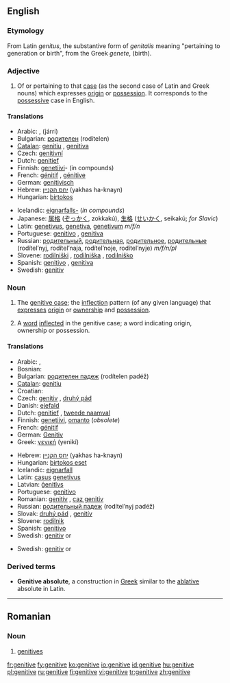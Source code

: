 {{wikipedia}}
==English==

===Etymology===
From Latin ''genitus'', the substantive form of ''genitalis'' meaning "pertaining to generation or birth", from the Greek ''genete'', (birth).

===Adjective===
{{en-adj|-}}

# {{Grammar}} Of or pertaining to that [[case]] (as the second case of Latin and Greek nouns) which expresses [[origin]] or [[possession]]. It corresponds to the [[possessive]] case in English.

====Translations====
{{trans-top|of or pertaining to the case of possession}}
*Arabic: {{ARchar|[[اضافي|إضَافيّ]]}} {{IPAchar|(iɖáːfi)}}, {{ARchar|[[جري|جَرِّي]]}} (járri)
*Bulgarian: [[родителен]] (rodítelen)
*[[Catalan]]: [[genitiu]] {{m}}, [[genitiva]] {{f}}
*Czech: [[genitivní]]
*Dutch: [[genitief]] {{m}}
*Finnish: [[genetiivi]]- (in compounds)
*French: [[génitif]] {{m}}, [[génitive]] {{f}}
*German: [[genitivisch]]
*Hebrew: [[יחס הקנײן]] (yakhas ha-knayn) {{m}}
*Hungarian: [[birtokos]]
{{trans-mid}}
*Icelandic: [[eignarfall|eignarfalls-]] (''in compounds'')
*Japanese: [[属格]] ([[ぞっかく]], zokkakú), [[生格]] ([[せいかく]], seikakú; ''for Slavic'')
*Latin: [[genetivus]], [[genetiva]], [[genetivum]] ''m/f/n''
*Portuguese: [[genitivo]] {{m}}, [[genitiva]] {{f}}
*Russian: [[родительный]], [[родительная]], [[родительное]], [[родительные]] (rodítel’nyj, rodítel’naja, rodítel’noje, rodítel’nyje) ''m/f/n/pl''
*Slovene: [[rodilniški]] {{m}}, [[rodilniška]] {{f}}, [[rodilniško]] {{n}}
*Spanish: [[genitivo]] {{m}}, [[genitiva]] {{f}}
*Swedish: [[genitiv]]
{{trans-bottom}}

===Noun===
{{en-noun|s|-}}

# {{grammar}} {{uncountable}} The [[genitive case]]; the [[inflection]] pattern (of any given language) that [[express]]es [[origin]] or [[ownership]] and [[possession]].
# {{grammar}} {{countable}} A [[word]] [[inflected]] in the genitive case; a word indicating origin, ownership or possession.

====Translations====
{{trans-top|the genitive case}}
*Arabic: {{ARchar|[[حالة المضاف اليه|حَالةُ المُضَافِ إلَيْه]]}} {{IPAchar|(ħáːltu l-muɖáːfi iléyh)}}, {{ARchar|[[مجرور|مَجْرُور]]}} {{IPAchar|(madžrúːr)}}
*Bosnian: {{t|bs|genitiv|m}}
*Bulgarian: [[родителен падеж]] (rodítelen padéž) {{m}}
*[[Catalan]]: [[genitiu]] {{m}}
*Croatian: {{t|hr|genitiv|m}}
*Czech: [[genitiv]] {{m}}, [[druhý pád]] {{m}}
*Danish: [[ejefald]]
*Dutch: [[genitief]] {{m}}, [[tweede naamval]] {{m}}
*Finnish: [[genetiivi]], [[omanto]] (''obsolete'')
*French: [[génitif]] {{m}}
*German: [[Genitiv]] {{m}}
*Greek: [[γενική]] (yenikí) {{f}}
{{trans-mid}}
*Hebrew: [[יחס הקנײן]] (yakhas ha-knayn) {{m}}
*Hungarian: [[birtokos eset]]
*Icelandic: [[eignarfall]] {{n}}
*Latin: [[casus]] [[genetivus]] {{m}}
*Latvian: [[ģenitīvs]] {{m}}
*Portuguese: [[genitivo]] {{m}}
*Romanian: [[genitiv]] {{n}}, [[caz genitiv]] {{n}}
*Russian: [[родительный падеж]] (rodítel’nyj padéž) {{m}}
*Slovak: [[druhý pád]] {{m}}, [[genitív]] {{m}}
*Slovene: [[rodilnik]] {{m}}
*Spanish: [[genitivo]] {{m}}
*Swedish: [[genitiv]] {{c}} or {{n}}
{{trans-bottom}}

{{trans-top|a word in the genitive inflection}}
*Swedish: [[genitiv]] {{c}} or {{n}}
{{trans-bottom}}

===Derived terms===
*'''Genitive absolute''', a construction in [[Greek]] similar to the [[ablative]] absolute in Latin.

----

==Romanian==

===Noun===
{{ro-pl|genitiv|gend=n}}

# [[genitives]]

[[fr:genitive]]
[[fy:genitive]]
[[ko:genitive]]
[[io:genitive]]
[[id:genitive]]
[[hu:genitive]]
[[pl:genitive]]
[[ru:genitive]]
[[fi:genitive]]
[[vi:genitive]]
[[tr:genitive]]
[[zh:genitive]]